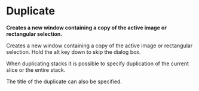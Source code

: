 = Duplicate =

'''Creates a new window containing a copy of the active image or rectangular selection.'''

Creates a new window containing a copy of the active image or rectangular selection. Hold the alt key down to skip the dialog box.

When duplicating stacks it is possible to specify duplication of the current slice or the entire stack.

The title of the duplicate can also be specified.
